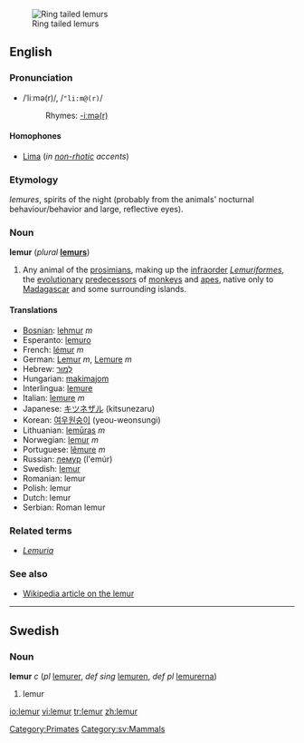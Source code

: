 {{see|Lemur}}
[[Image:Ring tailed lemurs.jpg|thumb|Ring tailed lemurs]]

==English==

===Pronunciation===
*/ˈliːmə(r)/, /<tt>"li:m@(r)</tt>/
*:Rhymes: [[Rhymes:English:-iːmə(r)|-iːmə(r)]]

====Homophones====
*[[Lima]] (''in [[non-rhotic]] accents'')

===Etymology===
{{L.}} ''lemures'', spirits of the night (probably from the animals' nocturnal behaviour/behavior and large, reflective eyes).

===Noun===
'''lemur''' (''plural'' '''[[lemurs]]''')

# Any animal of the [[prosimian]]s, making up the [[infraorder]] ''[[Lemuriformes]]'', the [[evolutionary]] [[predecessor]]s of [[monkey]]s and [[ape]]s, native only to [[Madagascar]] and some surrounding islands.

====Translations====
*[[Bosnian]]: [[lehmur]] ''m''
*Esperanto: [[lemuro]]
*French: [[lémur]] ''m''
*German: [[Lemur]] ''m'', [[Lemure]] ''m''
*Hebrew: [[למור|לֶמוּר]]
*Hungarian: [[makimajom]]
*Interlingua: [[lemure#Interlingua|lemure]]
*Italian: [[lemure#Italian|lemure]] ''m''
*Japanese: [[キツネザル]] (kitsunezaru)
*Korean: [[여우원숭이]] (yeou-weonsungi)
*Lithuanian: [[lemūras]] ''m''
*Norwegian: [[lemur]] ''m''
*Portuguese: [[lêmure]] ''m''
*Russian: [[лемур]] (l'emúr) {{m}}
*Swedish: [[lemur#Swedish|lemur]]
*Romanian: lemur
*Polish: lemur
*Dutch: lemur
*Serbian: Roman lemur

===Related terms===
*''[[Lemuria]]''

===See also===
*[[w:Lemur|Wikipedia article on the lemur]]
[[Category:Primates]]

----
==Swedish==
[[Category:sv:Mammals]]

===Noun===
'''lemur''' ''c'' (''pl'' [[lemurer]], ''def sing'' [[lemuren]], ''def pl'' [[lemurerna]])
# lemur

[[io:lemur]]
[[vi:lemur]]
[[tr:lemur]]
[[zh:lemur]]